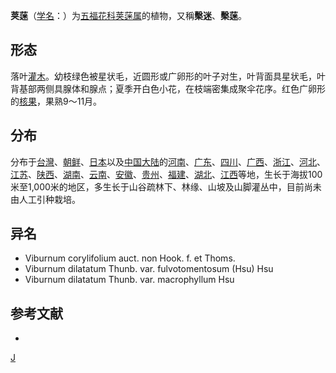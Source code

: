 {{Speciesbox
| taxon = Viburnum dilatatum
| image = Viburnum dilatatum 'Erie'.jpg
| binomial_authority = Thunb.
| subdivision_ranks =[[变种|变种]]
| subdivision =
* 荚蒾 ''V. d.'' var. ''dilatatum''
* [[庐山荚蒾|庐山荚蒾]] ''V. d.'' var. ''fulvotomentosum''
}}

'''荚蒾'''（[[学名|学名]]：{{lang|la|''Viburnum dilatatum''}}）为[[五福花科|五福花科]][[荚蒾属|荚蒾属]]的植物，又稱'''檕迷'''、'''檕蒾'''。

== 形态 ==
落叶[[灌木|灌木]]。幼枝绿色被星状毛，近圆形或广卵形的叶子对生，叶背面具星状毛，叶背基部两侧具腺体和腺点；夏季开白色小花，在枝端密集成聚伞花序。红色广卵形的[[核果|核果]]，果熟9～11月。

== 分布 ==
分布于[[台灣|台灣]]、[[朝鲜|朝鲜]]、[[日本|日本]]以及[[中国大陆|中国大陆]]的[[河南|河南]]、[[广东|广东]]、[[四川|四川]]、[[广西|广西]]、[[浙江|浙江]]、[[河北|河北]]、[[江苏|江苏]]、[[陕西|陕西]]、[[湖南|湖南]]、[[云南|云南]]、[[安徽|安徽]]、[[贵州|贵州]]、[[福建|福建]]、[[湖北|湖北]]、[[江西|江西]]等地，生长于海拔100米至1,000米的地区，多生长于山谷疏林下、林缘、山坡及山脚灌丛中，目前尚未由人工引种栽培。

== 异名 ==
* Viburnum corylifolium auct. non Hook. f. et Thoms.
* Viburnum dilatatum Thunb. var. fulvotomentosum (Hsu) Hsu
* Viburnum dilatatum Thunb. var. macrophyllum Hsu

== 参考文献 ==
<div class="references-small">
* {{cite web| url =http://www.bioinfo.cn/db05/KmzwSpecies.php?action=view&id=23647| title =荚蒾（原变种）| work =《中国高等植物数据库全库》| publisher =中国科学院微生物研究所| author =昆明植物研究所| accessdate =2009-02-25| deadurl =yes| archiveurl =https://web.archive.org/web/20160305051105/http://www.bioinfo.cn/db05/KmzwSpecies.php?action=view&id=23647| archivedate =2016-03-05}}
</div>

{{taxonbar}}

[[Category:荚蒾属|J]]